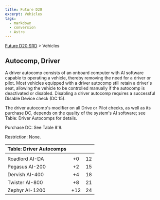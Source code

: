 ```yaml
---
title: Future D20
excerpt: Vehicles
tags:
  - markdown
  - conversion
  - Astro
---
```






[Future D20 SRD]( / ) > Vehicles




## Autocomp, Driver


A driver autocomp consists of an onboard computer with AI software capable to operating a vehicle, thereby removing the need for a driver or pilot. Most vehicles equipped with a driver autocomp still retain a driver's seat, allowing the vehicle to be controlled manually if the autocomp is deactivated or disabled. Disabling a driver autocomp requires a successful Disable Device check (DC 15).


The driver autocomp's modifier on all Drive or Pilot checks, as well as its purchase DC, depends on the quality of the system's AI software; see Table: Driver Autocomps for details.


Purchase DC: See Table 8'8.


Restriction: None.


| Table: Driver Autocomps |  |  |
| :------------------------- | :--: | --: |
|  |  |  |
| Roadlord AI-DA | +0 | 12 |
| Pegasus AI-200 | +2 | 15 |
| Dervish AI-400 | +4 | 18 |
| Twister AI-800 | +8 | 21 |
| Zephyr AI-1200 | +12 | 24 |





